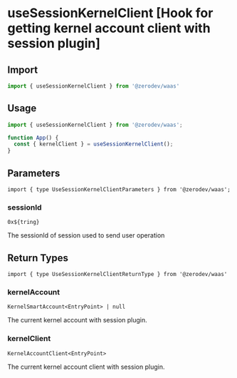
# useSessionKernelClient [Hook for getting kernel account client with session plugin]

## Import
```ts
import { useSessionKernelClient } from '@zerodev/waas'
```

## Usage
```ts
import { useSessionKernelClient } from '@zerodev/waas';

function App() {
  const { kernelClient } = useSessionKernelClient();
}
```

## Parameters

```tsx
import { type UseSessionKernelClientParameters } from '@zerodev/waas';
```

### sessionId

`0x${tring}`

The sessionId of session used to send user operation


## Return Types

```tsx
import { type UseSessionKernelClientReturnType } from '@zerodev/waas'
```

### kernelAccount
`KernelSmartAccount<EntryPoint> | null`

The current kernel account with session plugin.

### kernelClient
`KernelAccountClient<EntryPoint>`

The current kernel account client with session plugin.

<QueryResult />